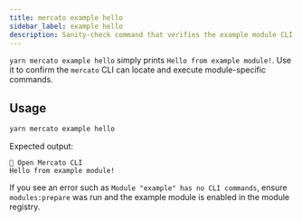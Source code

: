 ```yaml
---
title: mercato example hello
sidebar_label: example hello
description: Sanity-check command that verifies the example module CLI is wired correctly.
---
```


`yarn mercato example hello` simply prints `Hello from example module!`. Use it to confirm the `mercato` CLI can locate and execute module-specific commands.

## Usage

```bash
yarn mercato example hello
```

Expected output:

```
🧩 Open Mercato CLI
Hello from example module!
```

If you see an error such as `Module "example" has no CLI commands`, ensure `modules:prepare` was run and the example module is enabled in the module registry.
